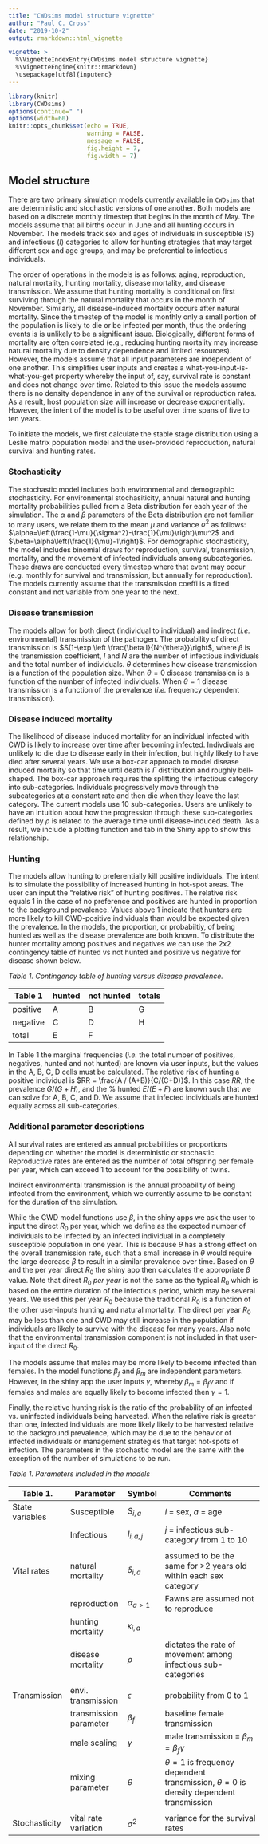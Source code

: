 ```yaml
---
title: "CWDsims model structure vignette"
author: "Paul C. Cross"
date: "2019-10-2"
output: rmarkdown::html_vignette

vignette: >
  %\VignetteIndexEntry{CWDsims model structure vignette}
  %\VignetteEngine{knitr::rmarkdown}
  \usepackage[utf8]{inputenc}
---
```


```r
library(knitr)
library(CWDsims)
options(continue=" ")
options(width=60)
knitr::opts_chunk$set(echo = TRUE,
                      warning = FALSE,
                      message = FALSE,
                      fig.height = 7,
                      fig.width = 7)
```

## Model structure ##

There are two primary simulation models currently available in `CWDsims` that are deterministic and stochastic versions of one another. Both models are based on a discrete monthly timestep that begins in the month of May. The models assume that all births occur in June and all hunting occurs in November. The models track sex and ages of individuals in susceptible ($S$) and infectious ($I$) categories to allow for hunting strategies that may target different sex and age groups, and may be preferential to infectious individuals.

The order of operations in the models is as follows: aging, reproduction, natural mortality, hunting mortality, disease mortality, and disease transmission. We assume that hunting mortality is conditional on first surviving through the natural mortality that occurs in the month of November. Similarly, all disease-induced mortality occurs after natural mortality. Since the timestep of the model is monthly only a small portion of the population is likely to die or be infected per month, thus the ordering events is is unlikely to be a significant issue. Biologically, different forms of mortality are often correlated (e.g., reducing hunting mortality may increase natural mortality due to density dependence and limited resources). However, the models assume that all input parameters are independent of one another. This simplifies user inputs and creates a what-you-input-is-what-you-get property whereby the input of, say, survival rate is constant and does not change over time. Related to this issue the models assume there is no density dependence in any of the survival or reproduction rates. As a result, host population size will increase or decrease exponentially. However, the intent of the model is to be useful over time spans of five to ten years.

To initiate the models, we first calculate the stable stage distribution using a Leslie matrix population model and the user-provided reproduction, natural survival and hunting rates.

### Stochasticity

The stochastic model includes both environmental and demographic stochasticity. For environmental stochasiticity, annual natural and hunting mortality probabilities pulled from a Beta distribution for each year of the simulation. The $\alpha$ and $\beta$ parameters of the Beta distribution are not familiar to many users, we relate them to the mean $\mu$ and variance $\sigma^2$ as follows: $\alpha=\left(\frac{1-\mu}{\sigma^2}-\frac{1}{\mu}\right)\mu^2$ and
$\beta=\alpha\left(\frac{1}{\mu}-1\right)$. For demographic stochasticity, the model includes binomial draws for reproduction, survival, transmission, mortality, and the movement of infected individuals among subcategories. These draws are conducted every timestep where that event may occur (e.g. monthly for survival and transmission, but annually for reproduction). The models currently assume that the transmission coeffi is a fixed constant and not
variable from one year to the next.

### Disease transmission

The models allow for both direct (individual to individual) and indirect (*i.e.* environmental) transmission of the pathogen. The probability of direct transmission is $S(1-\exp \left \frac{\beta I}{N^{\theta}}\right$, where $\beta$ is the transmission coefficient, $I$ and $N$ are the number of infectious individuals and the total number of individuals. $\theta$ determines how disease transmission is a function of the population size. When $\theta = 0$ disease transmission is a function of the number of infected individuals. When $\theta = 1$ disease transmission is a function of the prevalence (*i.e.* frequency dependent transmission).

### Disease induced mortality

The likelihood of disease induced mortality for an individual infected with CWD is likely to increase over time after becoming infected. Indivdiuals are unlikely to die due to disease early in their infection, but highly likely to have died after several years. We use a box-car approach to model disease induced mortality so that time until death is $\Gamma$ distribution and roughly bell-shaped. The box-car approach requires the splitting the infectious category into sub-categories. Individuals progressively move through the subcategories at a constant rate and then die when they leave the last category. The current models use 10 sub-categories. Users are unlikely to have an intuition about how the progression through these sub-categories defined by $\rho$ is related to the average time until disease-induced death. As a result, we include a plotting function and tab in the Shiny app to show this relationship.

### Hunting

The models allow hunting to preferentially kill positive individuals. The intent is to simulate the possibility of increased hunting in hot-spot areas. The user can input the "relative risk" of hunting positives. The relative risk  equals 1 in the case of no preference and positives are hunted in proportion to the background prevalence. Values above 1 indicate that hunters are more likely to kill CWD-positive individuals than would be expected given the prevalence. In the models, the proportion, or probabiltiy, of being hunted as well as the disease prevalence are both known. To distribute the hunter mortality among positives and negatives we can use the 2x2 contingency table of hunted vs not hunted and positive vs negative for disease shown below.

*Table 1. Contingency table of hunting versus disease prevalence.*

Table 1    | hunted     | not hunted  |totals    |
-----------| --------- |------------ |--------- |
positive   |A        |B          |G       |
negative   |C        |D          |H       |
total      |E        |F | |

In Table 1 the marginal frequencies (*i.e.* the total number of positives, negatives, hunted and not hunted) are known via user inputs, but the values in the A, B, C, D cells must be calculated. The relative risk of hunting a positive individual is $RR = \frac{A / (A+B)}{C/(C+D)}$. In this case $RR$, the prevalence $G/(G+H)$, and the % hunted $E/(E+F)$ are known such that we can solve for A, B, C, and D. We assume that infected individuals are hunted equally across all sub-categories.

### Additional parameter descriptions ###

All survival rates are entered as annual probabilities or proportions depending on whether the model is deterministic or stochastic. Reproductive rates are entered as the number of total offspring per female per year, which can exceed 1 to account for the possibility of twins.

Indirect environmental transmission is the annual probability of being infected from the environment, which we currently assume to be constant for the duration of the simulation.

While the CWD model functions use $\beta$, in the shiny apps we ask the user to input the direct $R_0$ per year, which we define as the expected number of individuals to be infected by an infected individual in a completely susceptible population in one year. This is because $\theta$ has a strong effect on the overall transmission rate, such that a small increase in $\theta$ would require the large decrease $\beta$ to result in a similar prevalence over time. Based on $\theta$ and the per year direct $R_0$ the shiny app then calculates the appropriate $\beta$ value. Note that direct $R_0$ *per year* is not the same as the typical $R_0$ which is based on the entire duration of the infectious period, which may be several years. We used this per year $R_0$ because the traditional $R_0$ is a function of the other user-inputs hunting and natural mortality. The direct per year $R_0$ may be less than one and CWD may still increase in the population if individuals are likely to survive with the disease for many years. Also note that the environmental transmission component is not included in that user-input of the direct $R_0$.

The models assume that males may be more likely to become infected than females. In the model functions $\beta_f$ and $\beta_m$ are independent parameters. However, in the shiny app the user inputs $\gamma$, whereby $\beta_m = \beta_f\gamma$ and if females and males are equally likely to become infected then $\gamma=1$.

Finally, the relative hunting risk is the ratio of the probability of an infected vs. uninfected individuals being harvested. When the relative risk is greater than one, infected individuals are more likely likely to be harvested relative to the background prevalence, which may be due to the behavior of infected individuals or management strategies that target hot-spots of infection. The parameters in the stochastic model are the same with the exception of the number of simulations to be run.

*Table 1. Parameters included in the models*

|Table 1.          | Parameter         | Symbol    | Comments|
|----------------- | ----------------------- |----------   | ----------------------------------------------|
|State variables   | Susceptible       | $S_{i,a}$   | $i$ = sex, $a$ = age  |
|                  | Infectious        | $I_{i,a, j}$ | $j$ = infectious sub-category from 1 to 10 |
| |  |   | |
|Vital rates       | natural mortality | $\delta_{i,a}$ |  assumed to be the same for >2 years old within each sex category |
|                | reproduction      | $\alpha_{a>1}$| Fawns are assumed not to reproduce |
|                | hunting mortality | $\kappa_{i,a}$ |  |
|                | disease mortality | $\rho$ | dictates the rate of movement among infectious sub-categories |
| |  |   | |
|Transmission    | envi. transmission| $\epsilon$ | probability from 0 to 1 |
|                | transmission parameter | $\beta_f$ | baseline female transmission |
|                | male scaling      | $\gamma$ | male transmission = $\beta_m = \beta_f \gamma$|
|                | mixing parameter  | $\theta$ | $\theta = 1$ is frequency dependent transmission, $\theta = 0$ is density dependent transmission |
| |  |   | |
|Stochasticity   | vital rate variation  | $\sigma^2$ | variance for the survival rates


